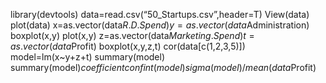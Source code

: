 library(devtools)
data=read.csv("50_Startups.csv",header=T)
View(data)
plot(data)
x=as.vector(data$R.D.Spend)
y=as.vector(data$Administration)
boxplot(x,y)
plot(x,y)
z=as.vector(data$Marketing.Spend)
t=as.vector(data$Profit)
boxplot(x,y,z,t)
cor(data[c(1,2,3,5)])
model=lm(x~y+z+t)
summary(model)
summary(model)$coefficient
confint(model)
sigma(model)/mean(data$Profit)